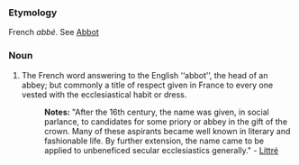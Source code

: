 ===Etymology===
French ''abbé''. See [[Abbot]]
===Noun=== 
#The French word answering to the English ‘‘abbot’‘, the head of an abbey; but commonly a title of respect given in France to every one vested with the ecclesiastical habit or dress.
#:'''Notes:''' "After the 16th century, the name was given, in social parlance, to candidates for some priory or abbey in the gift of the crown. Many of these aspirants became well known in literary and fashionable life. By further extension, the name came to be applied to unbeneficed secular ecclesiastics generally." - [[Littré]]